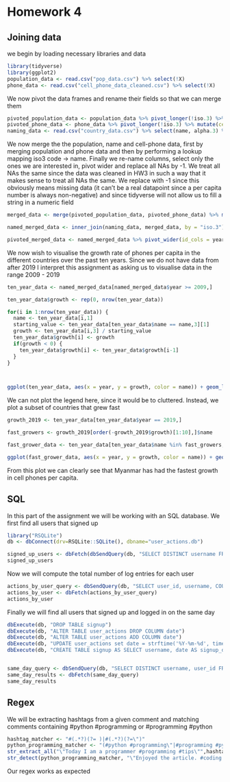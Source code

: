 # Homework 4

## Joining data

we begin by loading necessary libraries and data

```r
library(tidyverse)
library(ggplot2)
population_data <- read.csv("pop_data.csv") %>% select(!X)
phone_data <- read.csv("cell_phone_data_cleaned.csv") %>% select(!X)
```

We now pivot the data frames and rename their fields so that we can merge them

```r
pivoted_population_data <- population_data %>% pivot_longer(!iso.3) %>% mutate(population = value) %>% select(!value)
pivoted_phone_data <- phone_data %>% pivot_longer(!iso.3) %>% mutate(cell_phones = value) %>% select(!value)
naming_data <- read.csv("country_data.csv") %>% select(name, alpha.3) %>% mutate(iso.3 = alpha.3) %>% select(!alpha.3)
```

We now merge the the population, name and cell-phone data, first by merging population and phone data and then by performing a lookup mapping iso3 code -\> name. Finally we re-name columns, select only the ones we are interested in, pivot wider and replace all NAs by -1. We treat all NAs the same since the data was cleaned in HW3 in such a way that it makes sense to treat all NAs the same. We replace with -1 since this obviously means missing data (it can't be a real datapoint since a per capita number is always non-negative) and since tidyverse will not allow us to fill a string in a numeric field

```r
merged_data <- merge(pivoted_population_data, pivoted_phone_data) %>% mutate(phones_per_capita = cell_phones / population)

named_merged_data <- inner_join(naming_data, merged_data, by = "iso.3") %>% mutate(year = name.y, name = name.x, value = phones_per_capita) %>% select(name, year, phones_per_capita, value) %>% replace(is.na(.), -1) %>% mutate(year = as.numeric(gsub("[^0-9.-]","",year))) %>% select(name, year, value)

pivoted_merged_data <- named_merged_data %>% pivot_wider(id_cols = year)

```

We now wish to visualise the growth rate of phones per capita in the different countries over the past ten years. Since we do not have data from after 2019 I interpret this assignment as asking us to visualise data in the range 2009 - 2019

```r

ten_year_data <- named_merged_data[named_merged_data$year >= 2009,]

ten_year_data$growth <- rep(0, nrow(ten_year_data))

for(i in 1:nrow(ten_year_data)) {
  name <- ten_year_data[i,1]
  starting_value <- ten_year_data[ten_year_data$name == name,3][1]
  growth <- ten_year_data[i,3] / starting_value
  ten_year_data$growth[i] <- growth
  if(growth < 0) {
    ten_year_data$growth[i] <- ten_year_data$growth[i-1]
  }
}



ggplot(ten_year_data, aes(x = year, y = growth, color = name)) + geom_line(show.legend = FALSE) 
```

We can not plot the legend here, since it would be to cluttered. Instead, we plot a subset of countries that grew fast

```r

growth_2019 <- ten_year_data[ten_year_data$year == 2019,]

fast_growers <- growth_2019[order(-growth_2019$growth)[1:10],]$name

fast_grower_data <- ten_year_data[ten_year_data$name %in% fast_growers,]

ggplot(fast_grower_data, aes(x = year, y = growth, color = name)) + geom_line() 

```

From this plot we can clearly see that Myanmar has had the fastest growth in cell phones per capita. 

## SQL

In this part of the assignment we will be working with an SQL database. We first find all users that signed up

```r
library("RSQLite")
db <- dbConnect(drv=RSQLite::SQLite(), dbname="user_actions.db") 

signed_up_users <- dbFetch(dbSendQuery(db, "SELECT DISTINCT username FROM user_actions WHERE action = 'signup'"))
signed_up_users
```
Now we will compute the total number of log entries for each user

```r
actions_by_user_query <- dbSendQuery(db, "SELECT user_id, username, COUNT(*) as action_count FROM user_actions GROUP BY user_id")
actions_by_user <- dbFetch(actions_by_user_query)
actions_by_user
```

Finally we will find all users that signed up and logged in on the same day

```r

dbExecute(db, "DROP TABLE signup")
dbExecute(db, "ALTER TABLE user_actions DROP COLUMN date")
dbExecute(db, "ALTER TABLE user_actions ADD COLUMN date")
dbExecute(db, "UPDATE user_actions set date = strftime('%Y-%m-%d', timestamp)")
dbExecute(db, "CREATE TABLE signup AS SELECT username, date AS signup_date FROM user_actions WHERE action = 'signup'")


same_day_query <- dbSendQuery(db, "SELECT DISTINCT username, user_id FROM (SELECT user_id, username FROM (SELECT * from signup s1, user_actions s2 WHERE s1.signup_date = s2.date) WHERE action = 'login')")
same_day_results <- dbFetch(same_day_query)
same_day_results
```
## Regex

We will be extracting hashtags from a given comment and matching comments containing #python #programming or #programming #python

```r
hashtag_matcher <- "#(.*?)(?= )|#(.*?)(?=\")"
python_programming_matcher <- "(#python #programming\"|#programming #python\")"
str_extract_all("\"Today I am a programmer #programming #tips\"",hashtag_matcher)
str_detect(python_programming_matcher, "\"Enjoyed the article. #coding #python\"")
```

Our regex works as expected